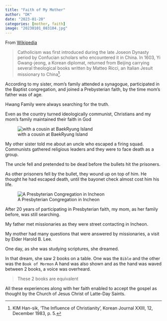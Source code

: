 ---
title: "Faith of My Mother"
author: "DK"
date: "2023-01-20"
categories: [mother, faith]
image: "20230101_083104.jpg"
---

From [Wikipedia](https://en.wikipedia.org/wiki/Christianity_in_Korea) 

> Catholicism was first introduced during the late Joseon Dynasty period by Confucian scholars who encountered it in China. In 1603, Yi Gwang-jeong, a Korean diplomat, returned from Beijing carrying several theological books written by Matteo Ricci, an Italian Jesuit missionary to China^[KIM Han-sik, 'The Influence of Christianity', Korean Journal XXIII, 12, December 1983, p. 5.].

According to my sister, mom's family attended a synagogue, participated in the Baptist congregation, and joined a Prebysterian faith, by the time mom's father was of age.

Hwang Family were always searching for the truth.

Even as the country turned ideologically communist, Christians and my mom's family maintained their faith in God

![with a cousin at BaekRyung Island](DSCN0272 1.JPG)

My other sister told me about an uncle who escaped a firing squad.
Communists gathered religious leaders and they were to face death as a group.

The uncle fell and pretended to be dead before the bullets hit the prisoners.

As other prisoners fell by the bullet, they wound up on top of him.
He thought he had escaped death, until the bayonet check almost cost him his life.

![A Presbyterian Congregation in Incheon](EPSON128.JPG)

After 20 years of participating in Presbyterian faith, my mom, as her family before, was still searching.

My father met missionaries as they were street contacting in Incheon.

My mother had many questions that were answered by missionaries, a visit by Elder Harold B. Lee. 

One day, as she was studying scriptures, she dreamed.

In that dream, she saw 2 books on a table.
One was the `Bible` and the other was the `Book of Mormon`
A hand was also shown and as the hand was waved between 2 books, a voice was overheard.

> These 2 books are equivalent

All these experiences along with her faith enabled to accept the gospel as thought by the Church of Jesus Christ of Latte-Day Saints.


